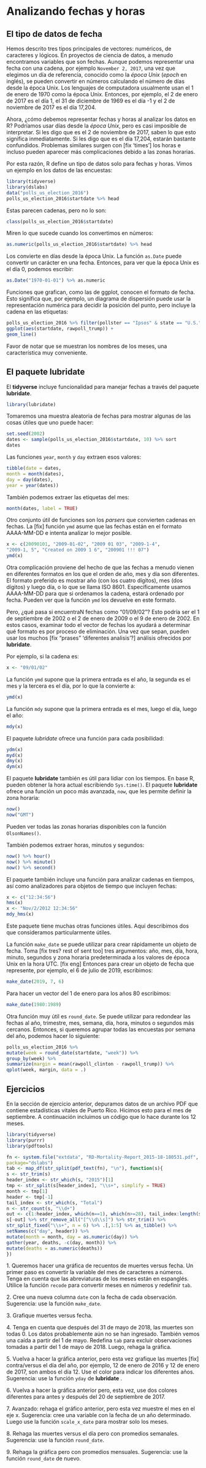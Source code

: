 # Analizando fechas y horas

## El tipo de datos de fecha

Hemos descrito tres tipos principales de vectores: numéricos, de caracteres y lógicos. En proyectos de ciencia de datos, a menudo encontramos variables que son fechas. Aunque podemos representar una fecha con una cadena, por ejemplo `November 2, 2017`, una vez que elegimos un día de referencia, conocido como la _época Unix_ (_epoch_ en inglés), se pueden convertir en números calculando el número de días desde la época Unix. Los lenguajes de computadora usualmente usan el 1 de enero de 1970 como la época Unix. Entonces, por ejemplo, el 2 de enero de 2017 es el día 1, el 31 de diciembre de 1969 es el día -1 y el 2 de noviembre de 2017 es el día 17,204.

Ahora, ¿cómo debemos representar fechas y horas al analizar los datos en R? Podríamos usar días desde la _época Unix_, pero es casi imposible de interpretar. Si les digo que es el 2 de noviembre de 2017, saben lo que esto significa inmediatamente. Si les digo que es el día 17,204, estarán bastante confundidos. Problemas similares surgen con [fix 'times'] los horas e incluso pueden aparecer más complicaciones debido a las zonas horarias.

Por esta razón, R define un tipo de datos solo para fechas y horas. Vimos un ejemplo en los datos de las encuestas:

```r
library(tidyverse)
library(dslabs)
data("polls_us_election_2016")
polls_us_election_2016$startdate %>% head
```

Estas parecen cadenas, pero no lo son:

```r
class(polls_us_election_2016$startdate)
```

Miren lo que sucede cuando los convertimos en números:

```r
as.numeric(polls_us_election_2016$startdate) %>% head
```

Los convierte en días desde la época Unix. La función `as.Date` puede convertir un carácter en una fecha. Entonces, para ver que la época Unix es el día 0, podemos escribir:

```r
as.Date("1970-01-01") %>% as.numeric
```

Funciones que grafican, como las de ggplot, conocen el formato de fecha. Esto significa que, por ejemplo, un diagrama de dispersión puede usar la representación numérica para decidir la posición del punto, pero incluye la cadena en las etiquetas:

```r
polls_us_election_2016 %>% filter(pollster == "Ipsos" & state == "U.S.") %>%
ggplot(aes(startdate, rawpoll_trump)) +
geom_line()
```

Favor de notar que se muestran los nombres de los meses, una característica muy conveniente.

## El paquete lubridate {#lubridate}

El __tidyverse__ incluye funcionalidad para manejar fechas a través del paquete __lubridate__.

```r
library(lubridate)
```

Tomaremos una muestra aleatoria de fechas para mostrar algunas de las cosas útiles que uno puede hacer:

```r
set.seed(2002)
dates <- sample(polls_us_election_2016$startdate, 10) %>% sort
dates
```

Las funciones `year`, `month` y `day` extraen esos valores:

```r
tibble(date = dates,
month = month(dates),
day = day(dates),
year = year(dates))
```

También podemos extraer las etiquetas del mes:

```r
month(dates, label = TRUE)
```


Otro conjunto útil de funciones son los _parsers_ que convierten cadenas en fechas. La [fix] función `ymd` asume que las fechas están en el formato AAAA-MM-DD e intenta analizar lo mejor posible.

```r
x <- c(20090101, "2009-01-02", "2009 01 03", "2009-1-4",
"2009-1, 5", "Created on 2009 1 6", "200901 !!! 07")
ymd(x)
```

Otra complicación proviene del hecho de que las fechas a menudo vienen en diferentes formatos en los que el orden de año, mes y día son diferentes. El formato preferido es mostrar año (con los cuatro dígitos), mes (dos dígitos) y luego día, o lo que se llama ISO 8601. Específicamente usamos AAAA-MM-DD para que si ordenamos la cadena, estará ordenado por fecha. Pueden ver que la función `ymd` los devuelve en este formato.

Pero, ¿qué pasa si encuentraN fechas como "01/09/02"? Esto podría ser el 1 de septiembre de 2002 o el 2 de enero de 2009 o el 9 de enero de 2002. En estos casos, examinar todo el vector de fechas los ayudará a determinar qué formato es por proceso de eliminación. Una vez que sepan, pueden usar los muchos [fix "prases" 'diferentes analisis'?] análisis ofrecidos por __lubridate__.

Por ejemplo, si la cadena es:

```r
x <- "09/01/02"
```

La función `ymd` supone que la primera entrada es el año, la segunda es el mes y la tercera es el día, por lo que la convierte a:

```r
ymd(x)
```

La función `mdy` supone que la primera entrada es el mes, luego el día, luego el año:

```r
mdy(x)
```

El paquete _lubridate_ ofrece una función para cada posibilidad:
```r
ydm(x)
myd(x)
dmy(x)
dym(x)
```

El paquete __lubridate__ también es útil para lidiar con los tiempos. En base R, pueden obtener la hora actual escribiendo `Sys.time()`. El paquete __lubridate__ ofrece una función un poco más avanzada, `now`, que les permite definir la zona horaria:

```r
now()
now("GMT")
```

Pueden ver todas las zonas horarias disponibles con la función `OlsonNames()`.

También podemos extraer horas, minutos y segundos:

```r
now() %>% hour()
now() %>% minute()
now() %>% second()
```

El paquete también incluye una función para analizar cadenas en tiempos, así como analizadores para objetos de tiempo que incluyen fechas:


```r
x <- c("12:34:56")
hms(x)
x <- "Nov/2/2012 12:34:56"
mdy_hms(x)
```

Este paquete tiene muchas otras funciones útiles. Aquí describimos dos que consideramos particularmente útiles.

La función `make_date` se puede utilizar para crear rápidamente un objeto de fecha. Toma [fix tres? rest of sent too] tres argumentos: año, mes, día, hora, minuto, segundos y zona horaria predeterminada a los valores de época Unix en la hora UTC. [fix eng] Entonces para crear un objeto de fecha que represente, por ejemplo, el 6 de julio de 2019, escribimos:

```r
make_date(2019, 7, 6)
```

Para hacer un vector del 1 de enero para los años 80 escribimos:

```r
make_date(1980:1989)
```

Otra función muy útil es `round_date`. Se puede utilizar para redondear las fechas al año, trimestre, mes, semana, día, hora, minutos o segundos más cercanos. Entonces, si queremos agrupar todas las encuestas por semana del año, podemos hacer lo siguiente:

```r
polls_us_election_2016 %>%
mutate(week = round_date(startdate, "week")) %>%
group_by(week) %>%
summarize(margin = mean(rawpoll_clinton - rawpoll_trump)) %>%
qplot(week, margin, data = .)
```


## Ejercicios


En la sección de ejercicio anterior, depuramos datos de un archivo PDF que contiene estadísticas vitales de Puerto Rico. Hicimos esto para el mes de septiembre. A continuación incluimos un código que lo hace durante los 12 meses.

```r
library(tidyverse)
library(purrr)
library(pdftools)

fn <- system.file("extdata", "RD-Mortality-Report_2015-18-180531.pdf",
package="dslabs")
tab <- map_df(str_split(pdf_text(fn), "\n"), function(s){
s <- str_trim(s)
header_index <- str_which(s, "2015")[1]
tmp <- str_split(s[header_index], "\\s+", simplify = TRUE)
month <- tmp[1]
header <- tmp[-1]
tail_index <- str_which(s, "Total")
n <- str_count(s, "\\d+")
out <- c(1:header_index, which(n==1), which(n>=28), tail_index:length(s))
s[-out] %>% str_remove_all("[^\\d\\s]") %>% str_trim() %>%
str_split_fixed("\\s+", n = 6) %>% .[,1:5] %>% as_tibble() %>%
setNames(c("day", header)) %>%
mutate(month = month, day = as.numeric(day)) %>%
gather(year, deaths, -c(day, month)) %>%
mutate(deaths = as.numeric(deaths))
})
```

1\. Queremos hacer una gráfica de recuentos de muertes versus fecha. Un primer paso es convertir la variable del mes de caracteres a números. Tenga en cuenta que las abreviaturas de los meses están en espanglés. Utilice la función `recode` para convertir meses en números y redefinir `tab`.


2\. Cree una nueva columna `date` con la fecha de cada observación. Sugerencia: use la función `make_date`.


3\. Grafique muertes versus fecha.


4\. Tenga en cuenta que después del 31 de mayo de 2018, las muertes son todas 0. Los datos probablemente aún no se han ingresado. También vemos una caída a partir del 1 de mayo. Redefina `tab` para excluir observaciones tomadas a partir del 1 de mayo de 2018. Luego, rehaga la gráfica.



5\. Vuelva a hacer la gráfica anterior, pero esta vez grafique las muertes [fix] contra/versus el día del año, por ejemplo, 12 de enero de 2016 y 12 de enero de 2017, son ambos el día 12. Use el color para indicar los diferentes años. Sugerencia: use la función `yday` de __lubridate__ .



6\. Vuelva a hacer la gráfica anterior pero, esta vez, use dos colores diferentes para antes y después del 20 de septiembre de 2017.


7\. Avanzado: rehaga el gráfico anterior, pero esta vez muestre el mes en el eje x. Sugerencia: cree una variable con la fecha de un año determinado. Luego use la función  `scale_x_date` para mostrar solo los meses.

8\. Rehaga las muertes versus el día pero con promedios semanales. Sugerencia: use la función `round_date`.


9\. Rehaga la gráfica pero con promedios mensuales. Sugerencia: use la función `round_date` de nuevo.
